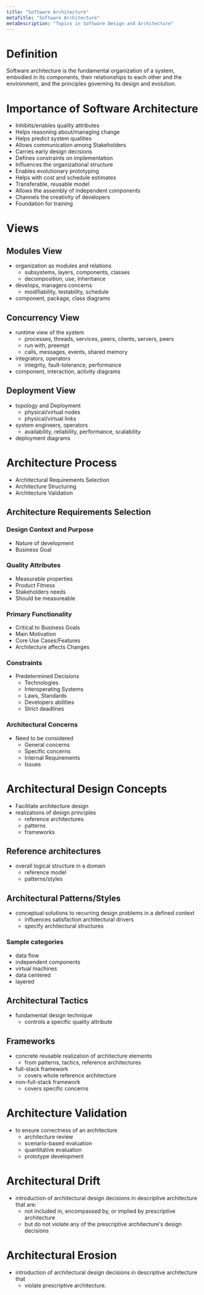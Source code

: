 ```yaml
---
title: "Software Architecture"
metaTitle: "Software Architecture"
metaDescription: "Topics in Software Design and Architecture"
---
```


# Definition

Software architecture is the fundamental organization of a system, embodied in its components, their relationships to each other and the environment, and the principles governing its
design and evolution.

# Importance of Software Architecture

- Inhibits/enables quality attributes
- Helps reasoning about/managing change
- Helps predict system qualities
- Allows communication among Stakeholders
- Carries early design decisions
- Defines constraints on implementation
- Influences the organizational structure
- Enables evolutionary prototyping
- Helps with cost and schedule estimates
- Transferable, reusable model
- Allows the assembly of independent components
- Channels the creativity of developers
- Foundation for training

# Views

## Modules View

- organization as modules and relations
    - subsystems, layers, components, classes
    - decomposition, use, inheritance
- develops, managers concerns
    - modifiability, testability, schedule
- component, package, class diagrams

## Concurrency View

- runtime view of the system
    - processes, threads, services, peers, clients, servers, peers
    -  run with, preempt
    - calls, messages, events, shared memory
- integrators, operators
    - integrity, fault-tolerance, performance
- component, interaction, activity diagrams

## Deployment View
- topology and Deployment
    - physical/virtual nodes
    - physical/virtual links
- system engineers, operators
    - availability, reliability, performance, scalability
- deployment diagrams

# Architecture Process 

- Architectural Requirements Selection
- Architecture Structuring
- Architecture Validation

## Architecture Requirements Selection

### Design Context and Purpose
- Nature of development
- Business Goal

### Quality Attributes
- Measurable properties
- Product Fitness
- Stakeholders needs
- Should be measureable

### Primary Functionality
- Critical to Business Goals
- Main Motivation
- Core Use Cases/Features
- Architecture affects Changes

### Constraints
- Predetermined Decisions
    - Technologies
    - Interoperating Systems
    - Laws, Standards
    - Developers abilities
    - Strict deadlines

### Architectural Concerns
- Need to be considered
    - General concerns
    - Specific concerns
    - Internal Requirements
    - Issues

# Architectural Design Concepts
- Facilitate architecture design 
- realizations of design principles
    - reference architectures
    - patterns
    - frameworks

## Reference architectures
- overall logical structure in a domain
    - reference model
    - patterns/styles

## Architectural Patterns/Styles
- conceptual solutions to recurring design problems in a defined context
    - influences satisfaction architectural drivers
    - specify architectural structures

### Sample categories
- data flow
- independent components
- virtual machines
- data centered
- layered

## Architectural Tactics
- fundamental design technique
    - controls a specific quality attribute

## Frameworks
- concrete reusable realization of architecture elements
    - from patterns, tactics, reference architectures
- full-stack framework
    - covers whole reference architecture
- non-full-stack framework
    - covers specific concerns

# Architecture Validation
- to ensure correctness of an architecture
    - architecture review
    - scenario-based evaluation
    - quantitative evaluation
    - prototype development

# Architectural Drift
- introduction of architectural design decisions in descriptive architecture that are:
    - not included in, encompassed by, or implied by prescriptive architecture
    - but do not violate any of the prescriptive architecture's design decisions

# Architectural Erosion
- introduction of  architectural design decisions in descriptive architecture that
    - violate prescriptive architecture.

